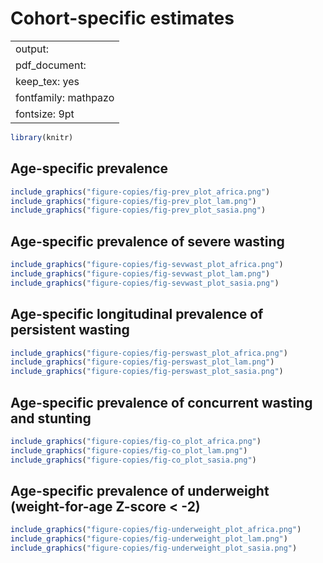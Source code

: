 # Cohort-specific estimates {#cohort}

---
output:
  pdf_document:
    keep_tex: yes
fontfamily: mathpazo
fontsize: 9pt
---

\raggedright





```r
library(knitr)

```

## Age-specific prevalence

```r
include_graphics("figure-copies/fig-prev_plot_africa.png")
include_graphics("figure-copies/fig-prev_plot_lam.png")
include_graphics("figure-copies/fig-prev_plot_sasia.png")
```



<!-- ## Age-specific incidence -->

<!-- ```{r, echo = FALSE} -->
<!-- include_graphics("figure-copies/fig-wast-ci-no-Kenaba-BW.png") -->

<!-- ``` -->

<!-- ## Age-specific incidence rate -->

<!-- ```{r, echo = FALSE} -->
<!-- include_graphics("figure-copies/fig-wast-ir-no-Kenaba-BW.png") -->

<!-- ``` -->

<!-- ## Age-specific recovery -->

<!-- ```{r, echo = FALSE} -->
<!-- include_graphics("figure-copies/fig-wast-rec-no-Kenaba-BW.png") -->

<!-- ``` -->

## Age-specific prevalence of severe wasting

```r
include_graphics("figure-copies/fig-sevwast_plot_africa.png")
include_graphics("figure-copies/fig-sevwast_plot_lam.png")
include_graphics("figure-copies/fig-sevwast_plot_sasia.png")
```

## Age-specific longitudinal prevalence of persistent wasting

```r
include_graphics("figure-copies/fig-perswast_plot_africa.png")
include_graphics("figure-copies/fig-perswast_plot_lam.png")
include_graphics("figure-copies/fig-perswast_plot_sasia.png")

```

## Age-specific prevalence of concurrent wasting and stunting

```r
include_graphics("figure-copies/fig-co_plot_africa.png")
include_graphics("figure-copies/fig-co_plot_lam.png")
include_graphics("figure-copies/fig-co_plot_sasia.png")

```

## Age-specific prevalence of underweight (weight-for-age Z-score < -2)

```r
include_graphics("figure-copies/fig-underweight_plot_africa.png")
include_graphics("figure-copies/fig-underweight_plot_lam.png")
include_graphics("figure-copies/fig-underweight_plot_sasia.png")

```


